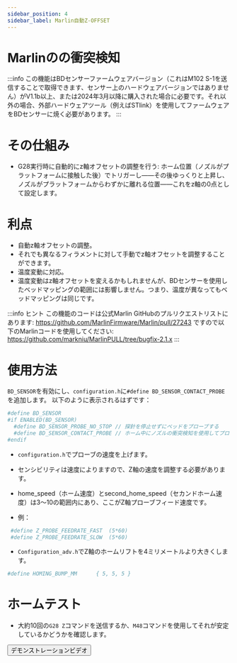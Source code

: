 ```yaml
---
sidebar_position: 4
sidebar_label: Marlin自動Z-OFFSET
---
```


# Marlinのの衝突検知

:::info
この機能はBDセンサーファームウェアバージョン（これはM102 S-1を送信することで取得できます、センサー上のハードウェアバージョンではありません）がV1.1b以上、または2024年3月以降に購入された場合に必要です。それ以外の場合、外部ハードウェアツール（例えばSTlink）を使用してファームウェアをBDセンサーに焼く必要があります。
:::

# その仕組み

* G28実行時に自動的にz軸オフセットの調整を行う: ホーム位置（ノズルがプラットフォームに接触した後）でトリガーし——その後ゆっくりと上昇し、ノズルがプラットフォームからわずかに離れる位置——これをz軸の0点として設定します。

# 利点

* 自動z軸オフセットの調整。
* それでも異なるフィラメントに対して手動でz軸オフセットを調整することができます。
* 温度変動に対応。
* 温度変動はz軸オフセットを変えるかもしれませんが、BDセンサーを使用したベッドマッピングの範囲には影響しません。つまり、温度が異なってもベッドマッピングは同じです。

:::info ヒント
この機能のコードは公式Marlin GitHubのプルリクエストリストにあります: https://github.com/MarlinFirmware/Marlin/pull/27243
ですので以下のMarlinコードを使用してください: https://github.com/markniu/MarlinPULL/tree/bugfix-2.1.x
:::

# 使用方法

`BD_SENSOR`を有効にし、`configuration.h`に`#define BD_SENSOR_CONTACT_PROBE`を追加します。
以下のように表示されるはずです：

``` bash
#define BD_SENSOR
#if ENABLED(BD_SENSOR)
  #define BD_SENSOR_PROBE_NO_STOP // 探針を停止せずにベッドをプローブする
  #define BD_SENSOR_CONTACT_PROBE // ホーム中にノズルの衝突検知を使用してプローブする
#endif
```
* `configuration.h`でプローブの速度を上げます。

* センシビリティは速度によりますので、Z軸の速度を調整する必要があります。
* home_speed（ホーム速度）とsecond_home_speed（セカンドホーム速度）は3〜10の範囲内にあり、ここがZ軸プローブフィード速度です。
* 例：
``` bash
 #define Z_PROBE_FEEDRATE_FAST  (5*60)
 #define Z_PROBE_FEEDRATE_SLOW  (5*60)
```
* `Configuration_adv.h`でZ軸のホームリフトを4ミリメートルより大きくします。
``` bash
#define HOMING_BUMP_MM      { 5, 5, 5 } 
```
# ホームテスト
* 大約10回の`G28 Z`コマンドを送信するか、`M48`コマンドを使用してそれが安定しているかどうかを確認します。

<Button variant="contained" disableElevation href="https://www.youtube.com/watch?v=DzmGyJNS9bY">デモンストレーションビデオ</Button>
